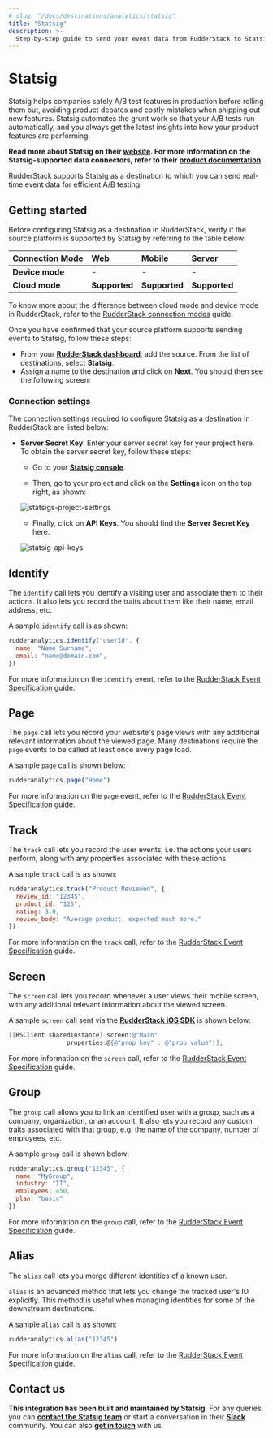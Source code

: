 ```yaml
---
# slug: "/docs/destinations/analytics/statsig"
title: "Statsig"
description: >-
  Step-by-step guide to send your event data from RudderStack to Statsig.
---
```


# Statsig

Statsig helps companies safely A/B test features in production before rolling them out, avoiding product debates and costly mistakes when shipping out new features. Statsig automates the grunt work so that your A/B tests run automatically, and you always get the latest insights into how your product features are performing.

<div class="successBlock">

  <strong>Read more about Statsig on their <a href="https://statsig.com/">website</a>. For more information on the Statsig-supported data connectors, refer to their <a href="https://docs.statsig.com/integrations/data-connectors">product documentation</a></strong>.
</div>

RudderStack supports Statsig as a destination to which you can send real-time event data for efficient A/B testing.

## Getting started

Before configuring Statsig as a destination in RudderStack, verify if the source platform is supported by Statsig by referring to the table below:

| Connection Mode     | Web           | Mobile                 | Server        |
| :------------------ | :------------ | :--------------------- | :-------------|
| **Device mode**     | -             | -                      | -             |
| **Cloud mode**      | **Supported** | **Supported**          | **Supported** |

<div class="infoBlock">
 
 To know more about the difference between cloud mode and device mode in RudderStack, refer to the <a href="https://rudderstack.com/docs/rudderstack-cloud/rudderstack-connection-modes/">RudderStack connection modes</a> guide.
</div>

Once you have confirmed that your source platform supports sending events to Statsig, follow these steps:

* From your [**RudderStack dashboard**](https://app.rudderstack.com/), add the source. From the list of destinations, select **Statsig**.
* Assign a name to the destination and click on **Next**. You should then see the following screen:

### Connection settings

The connection settings required to configure Statsig as a destination in RudderStack are listed below:

- **Server Secret Key**: Enter your server secret key for your project here. To obtain the server secret key, follow these steps:

  - Go to your [**Statsig console**](https://console.statsig.com).

  - Then, go to your project and click on the **Settings** icon on the top right, as shown:
  
  ![statsigs-project-settings](https://user-images.githubusercontent.com/59817155/148930736-70d5d1d4-ac54-4bbb-bfce-10a8939247f2.png)

  - Finally, click on **API Keys**. You should find the **Server Secret Key** here.

  ![statsig-api-keys](https://user-images.githubusercontent.com/59817155/148930921-5855f1be-cf90-4922-b6f1-db5e04198892.png)

## Identify

The `identify` call lets you identify a visiting user and associate them to their actions. It also lets you record the traits about them like their name, email address, etc.

A sample `identify` call is as shown:

```javascript
rudderanalytics.identify("userId", {
  name: "Name Surname",
  email: "name@domain.com",
})
```

<div class="infoBlock">
 
  For more information on the <code class="inline-code">identify</code> event, refer to the <a href="https://rudderstack.com/docs/rudderstack-api/api-specification/rudderstack-spec/identify/">RudderStack Event Specification</a> guide.
</div>

## Page

The `page` call lets you record your website's page views with any additional relevant information about the viewed page. Many destinations require the `page` events to be called at least once every page load.

A sample `page` call is shown below:

```javascript
rudderanalytics.page("Home")
```

<div class="infoBlock">
 
  For more information on the <code class="inline-code">page</code> event, refer to the <a href="https://rudderstack.com/docs/rudderstack-api/api-specification/rudderstack-spec/page/">RudderStack Event Specification</a> guide.
</div>

## Track

The `track` call lets you record the user events, i.e. the actions your users perform, along with any properties associated with these actions.

A sample `track` call is as shown:

```javascript
rudderanalytics.track("Product Reviewed", {
  review_id: "12345",
  product_id: "123",
  rating: 3.0,
  review_body: "Average product, expected much more."
})
```

<div class="infoBlock">
 
  For more information on the <code class="inline-code">track</code> call, refer to the <a href="https://rudderstack.com/docs/rudderstack-api/api-specification/rudderstack-spec/track/">RudderStack Event Specification</a> guide.
</div>

## Screen

The `screen` call lets you record whenever a user views their mobile screen, with any additional relevant information about the viewed screen.

A sample `screen` call sent via the [**RudderStack iOS SDK**](https://rudderstack.com/docs/stream-sources/rudderstack-sdk-integration-guides/rudderstack-ios-sdk/) is shown below:

```objectivec
[[RSClient sharedInstance] screen:@"Main"
                properties:@{@"prop_key" : @"prop_value"}];
```

<div class="infoBlock">
 
  For more information on the <code class="inline-code">screen</code> call, refer to the <a href="https://rudderstack.com/docs/rudderstack-api/api-specification/rudderstack-spec/screen/">RudderStack Event Specification</a> guide.
</div>

## Group

The `group` call allows you to link an identified user with a group, such as a company, organization, or an account. It also lets you record any custom traits associated with that group, e.g. the name of the company, number of employees, etc.

A sample `group` call is shown below:

```javascript
rudderanalytics.group("12345", {
  name: "MyGroup",
  industry: "IT",
  employees: 450,
  plan: "basic"
})
```

<div class="infoBlock">
 
  For more information on the <code class="inline-code">group</code> call, refer to the <a href="https://rudderstack.com/docs/rudderstack-api/api-specification/rudderstack-spec/group/">RudderStack Event Specification</a> guide.
</div>

## Alias

The `alias` call lets you merge different identities of a known user.

<div class="infoBlock">

<code class="inline-code">alias</code> is an advanced method that lets you change the tracked user's ID explicitly. This method is useful when managing identities for some of the downstream destinations.
</div>

A sample `alias` call is as shown:

```javascript
rudderanalytics.alias("12345")
```

<div class="infoBlock">
 
  For more information on the <code class="inline-code">alias</code> call, refer to the <a href="https://rudderstack.com/docs/rudderstack-api/api-specification/rudderstack-spec/alias/">RudderStack Event Specification</a> guide.
</div>

## Contact us

**This integration has been built and maintained by Statsig**. For any queries, you can [**contact the Statsig team**](https://statsig.com/contact) or start a conversation in their [**Slack**](https://statsigcommunity.slack.com/) community. You can also [**get in touch**](mailto:%20docs@rudderstack.com) with us.
